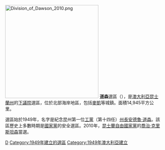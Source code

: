 [[File:Division_of_Dawson_2010.png|300px]]
'''道森'''選區（{{lang-en|Division of Dawson}}），是[[澳大利亞|澳大利亞]][[昆士蘭州|昆士蘭州]]的[[澳大利亞下議院|下議院]]選區，位於北部海岸地區，包括[[麥凱_(昆士蘭州)|麥凱]]等城鎮。面積14,945平方公里。

選區始於1949年，名字是紀念昆州第一位[[澳大利亞工黨|工黨]]（第十四任）[[昆士蘭州州長|州長]][[安德魯·道森|安德魯·道森]]。該區歷史上多數時期是[[澳大利亞國家黨|國家黨]]的安全選區。2010年，[[昆士蘭自由國家黨|昆士蘭自由國家黨]]的[[喬治·克里斯坦森|喬治·克里斯坦森]]當選。

[[Category:澳大利亞國會選區|D]]
[[Category:1949年建立的選區|Category:1949年建立的選區]]
[[Category:1949年澳大利亞建立|Category:1949年澳大利亞建立]]